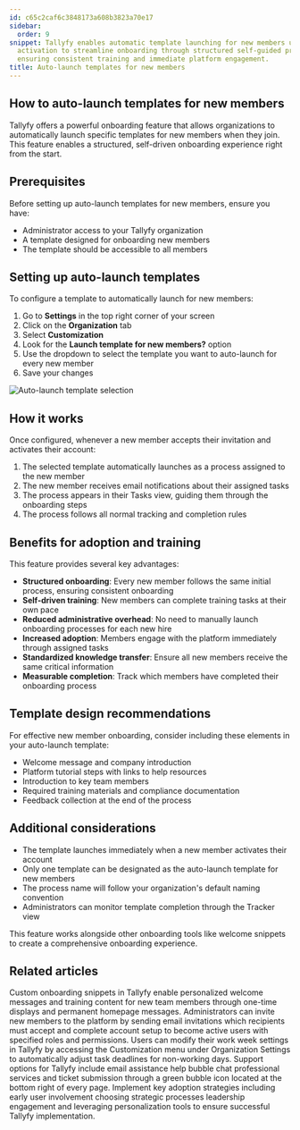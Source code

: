 ```yaml
---
id: c65c2caf6c3848173a608b3823a70e17
sidebar:
  order: 9
snippet: Tallyfy enables automatic template launching for new members upon account
  activation to streamline onboarding through structured self-guided processes while
  ensuring consistent training and immediate platform engagement.
title: Auto-launch templates for new members
---
```


## How to auto-launch templates for new members

Tallyfy offers a powerful onboarding feature that allows organizations to automatically launch specific templates for new members when they join. This feature enables a structured, self-driven onboarding experience right from the start.

## Prerequisites

Before setting up auto-launch templates for new members, ensure you have:
- Administrator access to your Tallyfy organization
- A template designed for onboarding new members
- The template should be accessible to all members

## Setting up auto-launch templates

To configure a template to automatically launch for new members:

1. Go to **Settings** in the top right corner of your screen
2. Click on the **Organization** tab
3. Select **Customization**
4. Look for the **Launch template for new members?** option
5. Use the dropdown to select the template you want to auto-launch for every new member
6. Save your changes

![Auto-launch template selection](https://screenshots.tallyfy.com/tallyfy%2Fpro%2Fdesktop-light-new-member-template.png)

## How it works

Once configured, whenever a new member accepts their invitation and activates their account:

1. The selected template automatically launches as a process assigned to the new member
2. The new member receives email notifications about their assigned tasks
3. The process appears in their Tasks view, guiding them through the onboarding steps
4. The process follows all normal tracking and completion rules

## Benefits for adoption and training

This feature provides several key advantages:

- **Structured onboarding**: Every new member follows the same initial process, ensuring consistent onboarding
- **Self-driven training**: New members can complete training tasks at their own pace
- **Reduced administrative overhead**: No need to manually launch onboarding processes for each new hire
- **Increased adoption**: Members engage with the platform immediately through assigned tasks
- **Standardized knowledge transfer**: Ensure all new members receive the same critical information
- **Measurable completion**: Track which members have completed their onboarding process

## Template design recommendations

For effective new member onboarding, consider including these elements in your auto-launch template:

- Welcome message and company introduction
- Platform tutorial steps with links to help resources
- Introduction to key team members
- Required training materials and compliance documentation
- Feedback collection at the end of the process

## Additional considerations

- The template launches immediately when a new member activates their account
- Only one template can be designated as the auto-launch template for new members
- The process name will follow your organization's default naming convention
- Administrators can monitor template completion through the Tracker view

This feature works alongside other onboarding tools like welcome snippets to create a comprehensive onboarding experience.


## Related articles
<CardGrid>
<LinkTitleCard header="<b>Tutorials > Welcome snippets</b>" href="/products/pro/tutorials/how-to-create-a-custom-onboarding-snippet/" > Custom onboarding snippets in Tallyfy enable personalized welcome messages and training content for new team members through one-time displays and permanent homepage messages. </LinkTitleCard>
<LinkTitleCard header="<b>Members > Invite and activate members</b>" href="/products/pro/documenting/members/how-to-invite-and-activate-members-on-tallyfy/" > Administrators can invite new members to the platform by sending email invitations which recipients must accept and complete account setup to become active users with specified roles and permissions. </LinkTitleCard>
<LinkTitleCard header="<b>Org Settings > Customize work week</b>" href="/products/pro/settings/org-settings/how-to-adjust-task-deadlines-to-work-week/" > Users can modify their work week settings in Tallyfy by accessing the Customization menu under Organization Settings to automatically adjust task deadlines for non-working days. </LinkTitleCard>
<LinkTitleCard header="<b>Miscellaneous > Support</b>" href="/products/pro/miscellaneous/support/" > Support options for Tallyfy include email assistance help bubble chat professional services and ticket submission through a green bubble icon located at the bottom right of every page. </LinkTitleCard>
<LinkTitleCard header="<b>Support > Driving Adoption</b>" href="/products/pro/miscellaneous/support/#driving-adoption-of-tallyfy" > Implement key adoption strategies including early user involvement choosing strategic processes leadership engagement and leveraging personalization tools to ensure successful Tallyfy implementation. </LinkTitleCard>
</CardGrid>